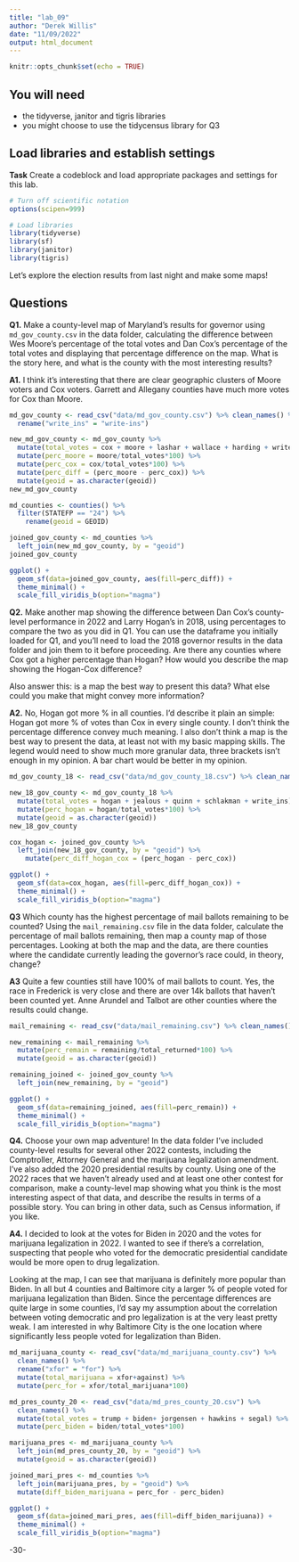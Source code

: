 ```yaml
---
title: "lab_09"
author: "Derek Willis"
date: "11/09/2022"
output: html_document
---
```


```r
knitr::opts_chunk$set(echo = TRUE)
```

## You will need

* the tidyverse, janitor and tigris libraries
* you might choose to use the tidycensus library for Q3

## Load libraries and establish settings

**Task** Create a codeblock and load appropriate packages and settings for this lab.

```r
# Turn off scientific notation
options(scipen=999)

# Load libraries
library(tidyverse)
library(sf)
library(janitor)
library(tigris)

```

Let's explore the election results from last night and make some maps! 

## Questions 

**Q1.** Make a county-level map of Maryland's results for governor using `md_gov_county.csv` in the data folder, calculating the difference between Wes Moore's percentage of the total votes and Dan Cox's percentage of the total votes and displaying that percentage difference on the map. What is the story here, and what is the county with the most interesting results?

**A1.** I think it's interesting that there are clear geographic clusters of Moore voters and Cox voters. Garrett and Allegany counties have much more votes for Cox than Moore.

```r
md_gov_county <- read_csv("data/md_gov_county.csv") %>% clean_names() %>% 
  rename("write_ins" = "write-ins")

new_md_gov_county <- md_gov_county %>% 
  mutate(total_votes = cox + moore + lashar + wallace + harding + write_ins) %>% 
  mutate(perc_moore = moore/total_votes*100) %>% 
  mutate(perc_cox = cox/total_votes*100) %>% 
  mutate(perc_diff = (perc_moore - perc_cox)) %>% 
  mutate(geoid = as.character(geoid))
new_md_gov_county

```


```r
md_counties <- counties() %>%
  filter(STATEFP == "24") %>% 
    rename(geoid = GEOID)

joined_gov_county <- md_counties %>% 
  left_join(new_md_gov_county, by = "geoid")
joined_gov_county

```

```r
ggplot() +
  geom_sf(data=joined_gov_county, aes(fill=perc_diff)) +
  theme_minimal() +
  scale_fill_viridis_b(option="magma")
```


**Q2.** Make another map showing the difference between Dan Cox's county-level performance in 2022 and Larry Hogan's in 2018, using percentages to compare the two as you did in Q1. You can use the dataframe you initially loaded for Q1, and you'll need to load the 2018 governor results in the data folder and join them to it before proceeding. Are there any counties where Cox got a higher percentage than Hogan? How would you describe the map showing the Hogan-Cox difference?

Also answer this: is a map the best way to present this data? What else could you make that might convey more information?

**A2.** No, Hogan got more % in all counties. I'd describe it plain an simple: Hogan got more % of votes than Cox in every single county. I don't think the percentage difference convey much meaning. I also don't think a map is the best way to present the data, at least not with my basic mapping skills. The legend would need to show much more granular data, three brackets isn't enough in my opinion. A bar chart would be better in my opinion.

```r
md_gov_county_18 <- read_csv("data/md_gov_county_18.csv") %>% clean_names()

new_18_gov_county <- md_gov_county_18 %>% 
  mutate(total_votes = hogan + jealous + quinn + schlakman + write_ins) %>%
  mutate(perc_hogan = hogan/total_votes*100) %>% 
  mutate(geoid = as.character(geoid))
new_18_gov_county

cox_hogan <- joined_gov_county %>% 
  left_join(new_18_gov_county, by = "geoid") %>% 
    mutate(perc_diff_hogan_cox = (perc_hogan - perc_cox))

ggplot() +
  geom_sf(data=cox_hogan, aes(fill=perc_diff_hogan_cox)) +
  theme_minimal() +
  scale_fill_viridis_b(option="magma")

```

**Q3** Which county has the highest percentage of mail ballots remaining to be counted? Using the `mail_remaining.csv` file in the data folder, calculate the percentage of mail ballots remaining, then map a county map of those percentages. Looking at both the map and the data, are there counties where the candidate currently leading the governor's race could, in theory, change?

**A3** Quite a few counties still have 100% of mail ballots to count. Yes, the race in Frederick is very close and there are over 14k ballots that haven't been counted yet. Anne Arundel and Talbot are other counties where the results could change.

```r
mail_remaining <- read_csv("data/mail_remaining.csv") %>% clean_names()

new_remaining <- mail_remaining %>% 
  mutate(perc_remain = remaining/total_returned*100) %>% 
  mutate(geoid = as.character(geoid))

remaining_joined <- joined_gov_county %>% 
  left_join(new_remaining, by = "geoid")

ggplot() +
  geom_sf(data=remaining_joined, aes(fill=perc_remain)) +
  theme_minimal() +
  scale_fill_viridis_b(option="magma")

```


**Q4.** Choose your own map adventure! In the data folder I've included county-level results for several other 2022 contests, including the Comptroller, Attorney General and the marijuana legalization amendment. I've also added the 2020 presidential results by county. Using one of the 2022 races that we haven't already used and at least one other contest for comparison, make a county-level map showing what you think is the most interesting aspect of that data, and describe the results in terms of a possible story. You can bring in other data, such as Census information, if you like.


**A4.** I decided to look at the votes for Biden in 2020 and the votes for marijuana legalization in 2022. I wanted to see if there's a correlation, suspecting that people who voted for the democratic presidential candidate would be more open to drug legalization. 

Looking at the map, I can see that marijuana is definitely more popular than Biden. In all but 4 counties and Baltimore city a larger % of people voted for marijuana legalization than Biden. Since the percentage differences are quite large in some counties, I'd say my assumption about the correlation between voting democratic and pro legalization is at the very least pretty weak. I am interested in why Baltimore City is the one location where significantly less people voted for legalization than Biden.

```r
md_marijuana_county <- read_csv("data/md_marijuana_county.csv") %>% 
  clean_names() %>% 
  rename("xfor" = "for") %>% 
  mutate(total_marijuana = xfor+against) %>% 
  mutate(perc_for = xfor/total_marijuana*100)

md_pres_county_20 <- read_csv("data/md_pres_county_20.csv") %>% 
  clean_names() %>% 
  mutate(total_votes = trump + biden+ jorgensen + hawkins + segal) %>% 
  mutate(perc_biden = biden/total_votes*100)

marijuana_pres <- md_marijuana_county %>% 
  left_join(md_pres_county_20, by = "geoid") %>% 
  mutate(geoid = as.character(geoid))

joined_mari_pres <- md_counties %>% 
  left_join(marijuana_pres, by = "geoid") %>% 
  mutate(diff_biden_marijuana = perc_for - perc_biden)

ggplot() +
  geom_sf(data=joined_mari_pres, aes(fill=diff_biden_marijuana)) +
  theme_minimal() +
  scale_fill_viridis_b(option="magma")
```
-30-
